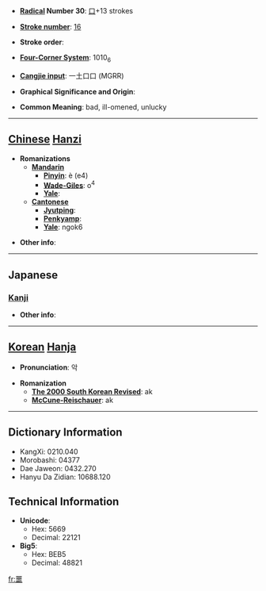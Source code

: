 * '''[[Wiktionary:Chinese radical index| Radical]] Number 30''': [[Wiktionary:Chinese radical index 口|口]]+13 strokes

* '''[[Wiktionary:Chinese total strokes index|Stroke number]]''': [[Wiktionary:Chinese total strokes index 16|16]]

* '''Stroke order''': 

* '''[[Wiktionary:Chinese four corner index|Four-Corner System]]''': 1010<sub>6</sub>

* '''[[Wiktionary:Chinese Cangjie index|Cangjie input]]''': 一土口口 (MGRR)

* '''Graphical Significance and Origin''': 

* '''Common Meaning''': bad, ill-omened, unlucky

----

== [[Chinese]] [[Hanzi]] ==

* '''Romanizations'''
** '''[[Mandarin]]'''
*** '''[[Pinyin]]''': è (e4)
*** '''[[Wade-Giles]]''': o<sup>4</sup>
*** '''[[Yale]]''': 
** '''[[Cantonese]]'''
*** '''[[Jyutping]]''':
*** '''[[Penkyamp]]''': 
*** '''[[Yale]]''': ngok6

* '''Other info''': 

----

==Japanese==
===[[Kanji]]===
{{kanji|on readings=[[かく]] (kaku)|kun readings=[[おごそかなさま]] (ogosokanasama), [[おどろく]] (odoroku)}}

* '''Other info''':  

----

== [[Korean]] [[Hanja]] ==

* '''Pronunciation''': 악

* '''Romanization'''
** '''[[The 2000 South Korean Revised Romanization|The 2000 South Korean Revised]]''': ak
** '''[[McCune-Reischauer]]''': ak

----

== Dictionary Information ==

* KangXi: 0210.040
* Morobashi: 04377
* Dae Jaweon: 0432.270
* Hanyu Da Zidian: 10688.120

== Technical Information ==

* '''Unicode''':
** Hex: 5669
** Decimal: 22121
* '''Big5''':
** Hex: BEB5
** Decimal: 48821

[[fr:噩]]
